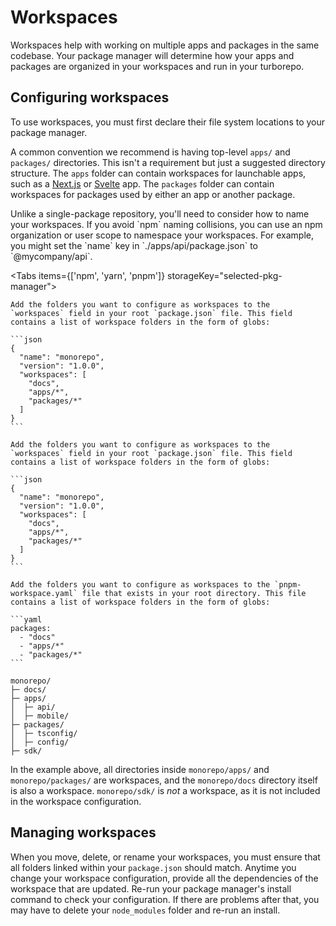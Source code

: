 
# Workspaces

Workspaces help with working on multiple apps and packages in the same codebase. Your package manager will determine how your apps and packages are organized in your workspaces and run in your turborepo.

## Configuring workspaces

To use workspaces, you must first declare their file system locations to your package manager.

A common convention we recommend is having top-level `apps/` and `packages/` directories. This isn't a requirement but just a suggested directory structure. The `apps` folder can contain workspaces for launchable apps, such as a [Next.js](https://nextjs.org/) or [Svelte](https://svelte.dev/) app. The `packages` folder can contain workspaces for packages used by either an app or another package.

<Callout>
Unlike a single-package repository, you'll need to consider how to name your workspaces. If you avoid `npm` naming collisions, you can use an npm organization or user scope to namespace your workspaces. For example, you might set the `name` key in `./apps/api/package.json` to `@mycompany/api`.
</Callout>

<Tabs items={['npm', 'yarn', 'pnpm']} storageKey="selected-pkg-manager">
  <Tab>

    Add the folders you want to configure as workspaces to the `workspaces` field in your root `package.json` file. This field contains a list of workspace folders in the form of globs:

    ```json
    {
      "name": "monorepo",
      "version": "1.0.0",
      "workspaces": [
        "docs",
        "apps/*",
        "packages/*"
      ]
    }
    ```

  </Tab>
  <Tab>

    Add the folders you want to configure as workspaces to the `workspaces` field in your root `package.json` file. This field contains a list of workspace folders in the form of globs:

    ```json
    {
      "name": "monorepo",
      "version": "1.0.0",
      "workspaces": [
        "docs",
        "apps/*",
        "packages/*"
      ]
    }
    ```

  </Tab>

  <Tab>

    Add the folders you want to configure as workspaces to the `pnpm-workspace.yaml` file that exists in your root directory. This file contains a list of workspace folders in the form of globs:

    ```yaml
    packages:
      - "docs"
      - "apps/*"
      - "packages/*"
    ```

  </Tab>
</Tabs>

```
monorepo/
├─ docs/
├─ apps/
│  ├─ api/
│  ├─ mobile/
├─ packages/
│  ├─ tsconfig/
│  ├─ config/
├─ sdk/
```

In the example above, all directories inside `monorepo/apps/` and `monorepo/packages/` are workspaces, and the `monorepo/docs` directory itself is also a workspace. `monorepo/sdk/` is _not_ a workspace, as it is not included in the workspace configuration.

## Managing workspaces

When you move, delete, or rename your workspaces, you must ensure that all folders linked within your `package.json` should match. Anytime you change your workspace configuration, provide all the dependencies of the workspace that are updated. Re-run your package manager's install command to check your configuration. If there are problems after that, you may have to delete your `node_modules` folder and re-run an install.
